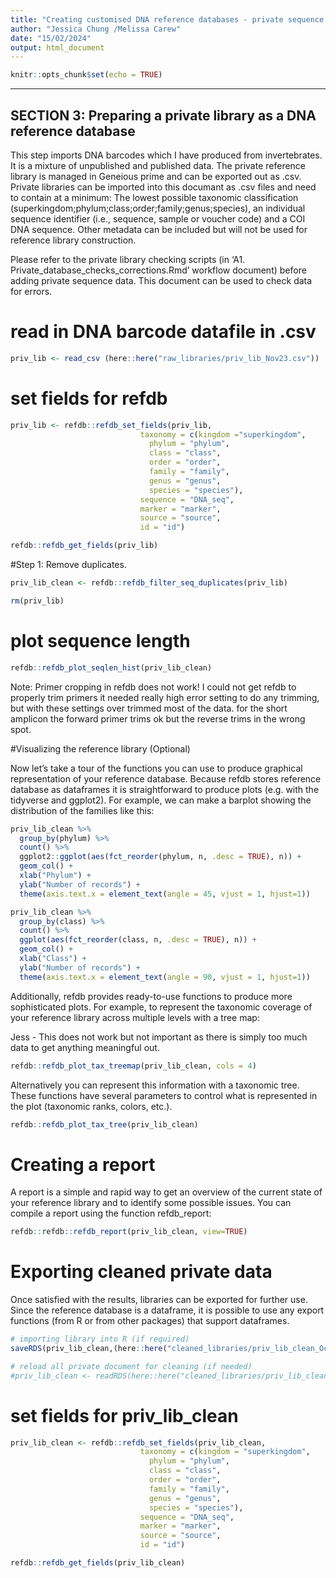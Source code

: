 ```yaml
---
title: "Creating customised DNA reference databases - private sequence data"
author: "Jessica Chung /Melissa Carew"
date: "15/02/2024"
output: html_document
---
```


```r
knitr::opts_chunk$set(echo = TRUE)
```

--------------------------------------------------------------------------------
## SECTION 3: Preparing a private library as a DNA reference database

This step imports DNA barcodes which I have produced from invertebrates. It is a mixture of unpublished and published data. The private reference library is managed in Geneious prime and can be exported out as .csv. Private libraries can be imported into this documant as .csv files and need to contain at a minimum: The lowest possible taxonomic classification (superkingdom;phylum;class;order;family;genus;species), an individual sequence identifier (i.e., sequence, sample or voucher code) and a COI DNA sequence. Other metadata can be included but will not be used for reference library construction.

Please refer to the private library checking scripts (in 'A1. Private_database_checks_corrections.Rmd' workflow document) before adding private sequence data. This document can be used to check data for errors.

# read in DNA barcode datafile in .csv 
```r
priv_lib <- read_csv (here::here("raw_libraries/priv_lib_Nov23.csv"))
```

# set fields for refdb
```r
priv_lib <- refdb::refdb_set_fields(priv_lib,
                             taxonomy = c(kingdom ="superkingdom",
                               phylum = "phylum",
                               class = "class",
                               order = "order",
                               family = "family",
                               genus = "genus",
                               species = "species"),
                             sequence = "DNA_seq",
                             marker = "marker",
                             source = "source",
                             id = "id")

refdb::refdb_get_fields(priv_lib)
```
#Step 1: Remove duplicates.
```r
priv_lib_clean <- refdb::refdb_filter_seq_duplicates(priv_lib)

rm(priv_lib)
```

# plot sequence length
```r
refdb::refdb_plot_seqlen_hist(priv_lib_clean)
```

Note: Primer cropping in refdb does not work! I could not get refdb to properly trim primers it needed really high error setting to do any trimming, but with these settings over trimmed most of the data. for the short amplicon the forward primer trims ok but the reverse trims in the wrong spot.

#Visualizing the reference library (Optional)

Now let’s take a tour of the functions you can use to produce graphical representation of your reference database. Because refdb stores reference database as dataframes it is straightforward to produce plots (e.g. with the tidyverse and ggplot2). For example, we can make a barplot showing the distribution of the families like this:
  
```r
priv_lib_clean %>% 
  group_by(phylum) %>% 
  count() %>% 
  ggplot2::ggplot(aes(fct_reorder(phylum, n, .desc = TRUE), n)) +
  geom_col() +
  xlab("Phylum") +
  ylab("Number of records") +
  theme(axis.text.x = element_text(angle = 45, vjust = 1, hjust=1))
```

```r
priv_lib_clean %>% 
  group_by(class) %>% 
  count() %>% 
  ggplot(aes(fct_reorder(class, n, .desc = TRUE), n)) +
  geom_col() +
  xlab("Class") +
  ylab("Number of records") +
  theme(axis.text.x = element_text(angle = 90, vjust = 1, hjust=1))
```

Additionally, refdb provides ready-to-use functions to produce more sophisticated plots. For example, to represent the taxonomic coverage of your reference library across multiple levels with a tree map:
  
Jess - This does not work but not important as there is simply too much data to get anything meaningful out.

```r
refdb::refdb_plot_tax_treemap(priv_lib_clean, cols = 4)
```

Alternatively you can represent this information with a taxonomic tree. These functions have several parameters to control what is represented in the plot (taxonomic ranks, colors, etc.).

```r
refdb::refdb_plot_tax_tree(priv_lib_clean)
```

# Creating a report
A report is a simple and rapid way to get an overview of the current state of your reference library and to identify some possible issues. You can compile a report using the function refdb_report: 
  
```r
refdb::refdb::refdb_report(priv_lib_clean, view=TRUE)
```                    

# Exporting cleaned private data
Once satisfied with the results, libraries can be exported for further use. Since the reference database is a dataframe, it is possible to use any export functions (from R or from other packages) that support dataframes.

```r
# importing library into R (if required)
saveRDS(priv_lib_clean,(here::here("cleaned_libraries/priv_lib_clean_Oct23.rds")))

# reload all private document for cleaning (if needed)
#priv_lib_clean <- readRDS(here::here("cleaned_libraries/priv_lib_clean_Oct23.rds"))

```

# set fields for priv_lib_clean
```r
priv_lib_clean <- refdb::refdb_set_fields(priv_lib_clean,
                             taxonomy = c(kingdom = "superkingdom",
                               phylum = "phylum",
                               class = "class",
                               order = "order",
                               family = "family",
                               genus = "genus",
                               species = "species"),
                             sequence = "DNA_seq",
                             marker = "marker",
                             source = "source",
                             id = "id")

refdb::refdb_get_fields(priv_lib_clean)
```

